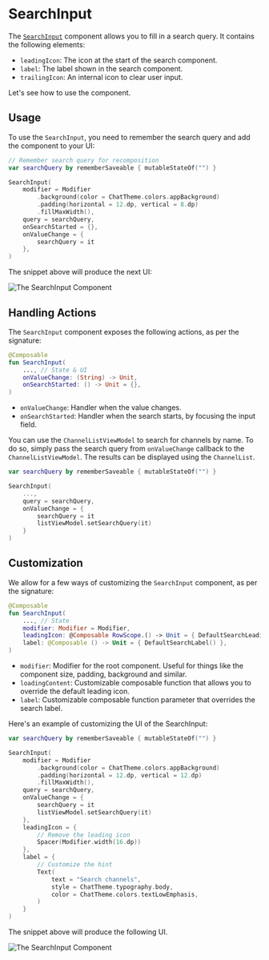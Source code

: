 # SearchInput

The [`SearchInput`](https://github.com/GetStream/stream-chat-android/blob/main/stream-chat-android-compose/src/main/java/io/getstream/chat/android/compose/ui/common/SearchInput.kt) component allows you to fill in a search query. It contains the following elements: 

* `leadingIcon`: The icon at the start of the search component.
* `label`: The label shown in the search component.
* `trailingIcon`: An internal icon to clear user input.

Let's see how to use the component.

## Usage

To use the `SearchInput`, you need to remember the search query and add the component to your UI:

```kotlin
// Remember search query for recomposition
var searchQuery by rememberSaveable { mutableStateOf("") }

SearchInput(
    modifier = Modifier
        .background(color = ChatTheme.colors.appBackground)
        .padding(horizontal = 12.dp, vertical = 8.dp)
        .fillMaxWidth(),
    query = searchQuery,
    onSearchStarted = {},
    onValueChange = {
        searchQuery = it
    },
)
```

The snippet above will produce the next UI:

![The SearchInput Component](../../assets/compose_default_search_input_component.png)

## Handling Actions

The `SearchInput` component exposes the following actions, as per the signature:

```kotlin
@Composable
fun SearchInput(
    ..., // State & UI
    onValueChange: (String) -> Unit,
    onSearchStarted: () -> Unit = {},
)
```

* `onValueChange`: Handler when the value changes.
* `onSearchStarted`: Handler when the search starts, by focusing the input field. 

You can use the `ChannelListViewModel` to search for channels by name. To do so, simply pass the search query from `onValueChange` callback to the `ChannelListViewModel`. The results can be displayed using the `ChannelList`.

```kotlin
var searchQuery by rememberSaveable { mutableStateOf("") }

SearchInput(
    ...,
    query = searchQuery,
    onValueChange = {
        searchQuery = it
        listViewModel.setSearchQuery(it)
    }
)
```

##  Customization

We allow for a few ways of customizing the `SearchInput` component, as per the signature:

```kotlin
@Composable
fun SearchInput(
    ..., // State
    modifier: Modifier = Modifier,
    leadingIcon: @Composable RowScope.() -> Unit = { DefaultSearchLeadingIcon(empty = query.isEmpty()) },
    label: @Composable () -> Unit = { DefaultSearchLabel() },
)
```

* `modifier`: Modifier for the root component. Useful for things like the component size, padding, background and similar.
* `loadingContent`: Customizable composable function that allows you to override the default leading icon.
* `label`: Customizable composable function parameter that overrides the search label.

Here's an example of customizing the UI of the SearchInput:

```kotlin
var searchQuery by rememberSaveable { mutableStateOf("") }

SearchInput(
    modifier = Modifier
        .background(color = ChatTheme.colors.appBackground)
        .padding(horizontal = 12.dp, vertical = 12.dp)
        .fillMaxWidth(),
    query = searchQuery,
    onValueChange = {
        searchQuery = it
        listViewModel.setSearchQuery(it)
    },
    leadingIcon = {
        // Remove the leading icon
        Spacer(Modifier.width(16.dp))
    },
    label = {
        // Customize the hint
        Text(
            text = "Search channels",
            style = ChatTheme.typography.body,
            color = ChatTheme.colors.textLowEmphasis,
        )
    }
)
```

The snippet above will produce the following UI.

![The SearchInput Component](../../assets/compose_custom_search_input_component.png)